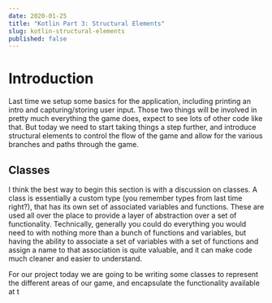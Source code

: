 ---
date: 2020-01-25
title: "Kotlin Part 3: Structural Elements"
slug: kotlin-structural-elements
published: false
---

# Introduction
Last time we setup some basics for the application, including printing an intro and capturing/storing user input. Those two things will be involved in pretty much everything the game does, expect to see lots of other code like that. But today we need to start taking things a step further, and introduce structural elements to control the flow of the game and allow for the various branches and paths through the game. 

## Classes
I think the best way to begin this section is with a discussion on classes. A class is essentially a custom type (you remember types from last time right?), that has its own set of associated variables and functions. These are used all over the place to provide a layer of abstraction over a set of functionality. Technically, generally you could do everything you would need to with nothing more than a bunch of functions and variables, but having the ability to associate a set of variables with a set of functions and assign a name to that association is quite valuable, and it can make code much cleaner and easier to understand.

For our project today we are going to be writing some classes to represent the different areas of our game, and encapsulate the functionality available at t